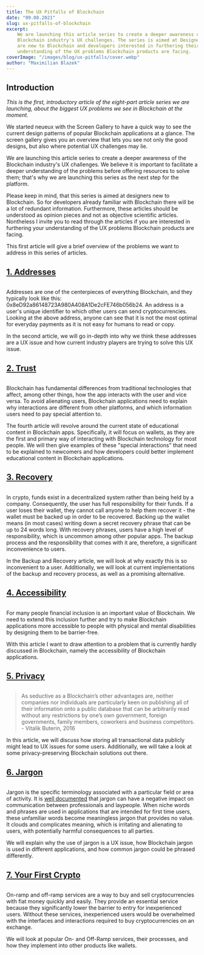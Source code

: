 ```yaml
---
title: The UX Pitfalls of Blockchain
date: "09.08.2021"
slug: ux-pitfalls-of-blockchain
excerpt:
    We are launching this article series to create a deeper awareness of the
    Blockchain industry's UX challenges. The series is aimed at Designers which
    are new to Blockchain and developers interested in furthering their
    understanding of the UX problems Blockchain products are facing.
coverImage: "/images/blog/ux-pitfalls/cover.webp"
author: "Maximilian Blazek"
---
```


## Introduction

_This is the first, introductory article of the eight-part article series we are
launching, about the biggest UX problems we see in Blockchain at the moment._

We started neueux with the Screen Gallery to have a quick way to see the current
design patterns of popular Blockchain applications at a glance. The screen
gallery gives you an overview that lets you see not only the good designs, but
also where potential UX challenges may lie.

We are launching this article series to create a deeper awareness of the
Blockchain industry's UX challenges. We believe it is important to facilitate a
deeper understanding of the problems before offering resources to solve them;
that's why we are launching this series as the next step for the platform.

Please keep in mind, that this series is aimed at designers new to Blockchain.
So for developers already familiar with Blockchain there will be a lot of
redundant information. Furthermore, these articles should be understood as
opinion pieces and not as objective scientific articles. Nontheless I invite you
to read through the articles if you are interested in furthering your
understanding of the UX problems Blockchain products are facing.

This first article will give a brief overview of the problems we want to address
in this series of articles.

<a href="/blog/addresses">
    <h2>1. Addresses</h2>
</a>

<a href="/blog/addresses">
    <img src="/images/blog/addresses/cover.webp" alt=""></img>
</a>

Addresses are one of the centerpieces of everything Blockchain, and they
typically look like this: 0x8eD92a86148723A980A408A1De2cFE746b056b24. An address
is a user's unique identifier to which other users can send cryptocurrencies.
Looking at the above address, anyone can see that it is not the most optimal for
everyday payments as it is not easy for humans to read or copy.

In the second article, we will go in-depth into why we think these addresses are
a UX issue and how current industry players are trying to solve this UX issue.

<a href="/blog/trust">
    <h2>2. Trust</h2>
</a>

<a href="/blog/trust">
    <img src="/images/blog/trust/cover.webp" alt=""></img>
</a>

Blockchain has fundamental differences from traditional technologies that
affect, among other things, how the app interacts with the user and vice versa.
To avoid alienating users, Blockchain applications need to explain why
interactions are different from other platforms, and which information users
need to pay special attention to.

The fourth article will revolve around the current state of educational content
in Blockchain apps. Specifically, it will focus on wallets, as they are the
first and primary way of interacting with Blockchain technology for most people.
We will then give examples of these "special interactions" that need to be
explained to newcomers and how developers could better implement educational
content in Blockchain applications.

<a href="/blog/recovery">
    <h2>3. Recovery</h2>
</a>

<a href="/blog/recovery">
    <img src="/images/blog/recovery/cover.webp" alt=""></img>
</a>

In crypto, funds exist in a decentralized system rather than being held by a
company. Consequently, the user has full responsibility for their funds. If a
user loses their wallet, they cannot call anyone to help them recover it - the
wallet must be backed up in order to be recovered. Backing up the wallet means
(in most cases) writing down a secret recovery phrase that can be up to 24 words
long. With recovery phrases, users have a high level of responsibility, which is
uncommon among other popular apps. The backup process and the responsibility
that comes with it are, therefore, a significant inconvenience to users.

In the Backup and Recovery article, we will look at why exactly this is so
inconvenient to a user. Additionally, we will look at current implementations of
the backup and recovery process, as well as a promising alternative.

<a href="/blog/accessibility">
    <h2>4. Accessibility</h2>
</a>

<a href="/blog/accessibility">
    <img src="/images/blog/accessibility/cover.webp" alt=""></img>
</a>

For many people financial inclusion is an important value of Blockchain. We need
to extend this inclusion further and try to make Blockchain applications more
accessible to people with physical and mental disabilities by designing them to
be barrier-free.

With this article I want to draw attention to a problem that is currently hardly
discussed in Blockchain, namely the accessibility of Blockchain applications.

<a href="/blog/privacy">
    <h2>5. Privacy</h2>
</a>

<a href="/blog/privacy">
    <img src="/images/blog/privacy/cover.webp" alt=""></img>
</a>

> As seductive as a Blockchain’s other advantages are, neither companies nor
> individuals are particularly keen on publishing all of their information onto
> a public database that can be arbitrarily read without any restrictions by
> one’s own government, foreign governments, family members, coworkers and
> business competitors. - Vitalik Buterin, 2016

In this article, we will discuss how storing all transactional data publicly
might lead to UX issues for some users. Additionally, we will take a look at
some privacy-preserving Blockchain solutions out there.

<a href="/blog/jargon">
    <h2>6. Jargon</h2>
</a>

<a href="/blog/jargon">
    <img src="/images/blog/jargon/cover.webp" alt=""></img>
</a>

Jargon is the specific terminology associated with a particular field or area of
activity. It is [well documented](https://doi.org/10.2190%2FJ8JJ-4YD0-4R00-G5N0)
that jargon can have a negative impact on communication between professionals
and laypeople. When niche words and phrases are used in applications that are
intended for first time users, these unfamiliar words become meaningless jargon
that provides no value. It clouds and complicates meaning, which is irritating
and alienating to users, with potentially harmful consequences to all parties.

We will explain why the use of jargon is a UX issue, how Blockchain jargon is
used in different applications, and how common jargon could be phrased
differently.

<a href="/blog/first-crypto">
    <h2>7. Your First Crypto</h2>
</a>

<a href="/blog/first-crypto">
    <img src="/images/blog/first-crypto/cover.webp" alt=""></img>
</a>

On-ramp and off-ramp services are a way to buy and sell cryptocurrencies with
fiat money quickly and easily. They provide an essential service because they
significantly lower the barrier to entry for inexperienced users. Without these
services, inexperienced users would be overwhelmed with the interfaces and
interactions required to buy cryptocurrencies on an exchange.

We will look at popular On- and Off-Ramp services, their processes, and how they
implement into other products like wallets.
